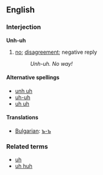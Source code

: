 ==English==

===Interjection===
'''Unh-uh'''

# [[no]]; [[disagreement]]; negative reply
#: ''Unh-uh.  No way!''

====Alternative spellings====
*[[unh uh]]
*[[uh-uh]]
*[[uh uh]]

====Translations====
*[[Bulgarian]]: [[ъ-ъ]]

===Related terms===
*[[uh]]
*[[uh huh]]